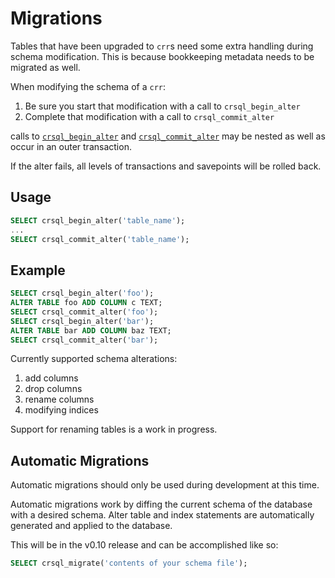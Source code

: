 
# Migrations

Tables that have been upgraded to `crr`s need some extra handling during schema modification. This is because bookkeeping metadata needs to be migrated as well.

When modifying the schema of a `crr`:

1. Be sure you start that modification with a call to `crsql_begin_alter`
2. Complete that modification with a call to `crsql_commit_alter`

calls to [`crsql_begin_alter`](./api-methods/crsql_begin_alter) and [`crsql_commit_alter`](./api-methods/crsql_commit_alter) may be nested as well as occur in an outer transaction.

If the alter fails, all levels of transactions and savepoints will be rolled back.

## Usage

```sql
SELECT crsql_begin_alter('table_name');
...
SELECT crsql_commit_alter('table_name');
```

## Example

```sql
SELECT crsql_begin_alter('foo');
ALTER TABLE foo ADD COLUMN c TEXT;
SELECT crsql_commit_alter('foo');
SELECT crsql_begin_alter('bar');
ALTER TABLE bar ADD COLUMN baz TEXT;
SELECT crsql_commit_alter('bar');
```

Currently supported schema alterations:

1. add columns
2. drop columns
3. rename columns
4. modifying indices

Support for renaming tables is a work in progress.

## Automatic Migrations

<Callout type="warning">
  Automatic migrations should only be used during development at this time.
</Callout>

Automatic migrations work by diffing the current schema of the database with a desired schema.
Alter table and index statements are automatically generated and applied to the database.

This will be in the v0.10 release and can be accomplished like so:

```sql
SELECT crsql_migrate('contents of your schema file');
```
